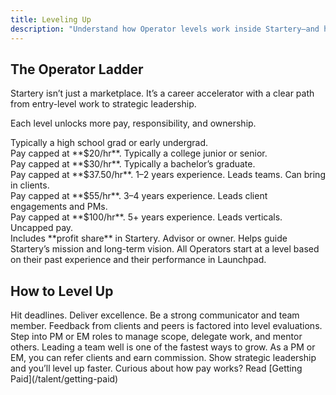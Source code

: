 ```yaml
---
title: Leveling Up
description: "Understand how Operator levels work inside Startery—and how to grow."
---
```


## The Operator Ladder

Startery isn’t just a marketplace. It’s a career accelerator with a clear path from entry-level work to strategic leadership.

Each level unlocks more pay, responsibility, and ownership.

<CardGroup cols={2}>
  <Card title="Apprentice" icon="seedling">
    Typically a high school grad or early undergrad.
    <br />
    Pay capped at **$20/hr**.
  </Card>
  <Card title="Analyst" icon="chart-simple">
    Typically a college junior or senior.
    <br />
    Pay capped at **$30/hr**.
  </Card>
  <Card title="Associate" icon="user-graduate">
    Typically a bachelor’s graduate.
    <br />
    Pay capped at **$37.50/hr**.
  </Card>
  <Card title="Project Manager (PM)" icon="people-group">
    1–2 years experience. Leads teams. Can bring in clients.
    <br />
    Pay capped at **$55/hr**.
  </Card>
  <Card title="Engagement Manager (EM)" icon="person-chalkboard">
    3–4 years experience. Leads client engagements and PMs.
    <br />
    Pay capped at **$100/hr**.
  </Card>
  <Card title="Partner" icon="star">
    5+ years experience. Leads verticals. Uncapped pay.
    <br />
    Includes **profit share** in Startery.
  </Card>
  <Card title="Elder / Founding Partner" icon="hands-holding-circle">
    Advisor or owner. Helps guide Startery’s mission and long-term vision.
  </Card>
</CardGroup>

<Note>
  All Operators start at a level based on their past experience and their
  performance in Launchpad.
</Note>

## How to Level Up

<Steps>
<Step title="Do Great Work">
Hit deadlines. Deliver excellence. Be a strong communicator and team member.

<Check>
Feedback from clients and peers is factored into level evaluations.
</Check>
</Step>

<Step title="Lead Projects">
Step into PM or EM roles to manage scope, delegate work, and mentor others.

<Tip>
Leading a team well is one of the fastest ways to grow.
</Tip>
</Step>

<Step title="Bring in Clients">
As a PM or EM, you can refer clients and earn commission. Show strategic leadership and you’ll level up faster.
</Step>
</Steps>

<Check>
  Curious about how pay works? Read [Getting Paid](/talent/getting-paid)
</Check>
